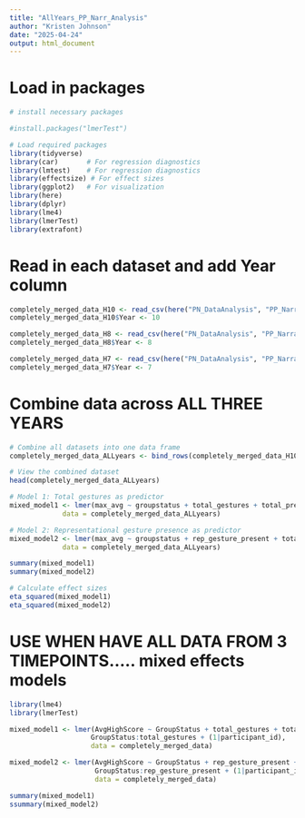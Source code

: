 ```yaml
---
title: "AllYears_PP_Narr_Analysis"
author: "Kristen Johnson"
date: "2025-04-24"
output: html_document
---
```


# Load in packages
```r
# install necessary packages

#install.packages("lmerTest")

# Load required packages
library(tidyverse)
library(car)       # For regression diagnostics
library(lmtest)    # For regression diagnostics
library(effectsize) # For effect sizes
library(ggplot2)   # For visualization
library(here)
library(dplyr)
library(lme4)
library(lmerTest)
library(extrafont)

```

# Read in each dataset and add Year column
```r
completely_merged_data_H10 <- read_csv(here("PN_DataAnalysis", "PP_Narrative_Analysis", "completely_merged_data_H10.csv"))
completely_merged_data_H10$Year <- 10

completely_merged_data_H8 <- read_csv(here("PN_DataAnalysis", "PP_Narrative_Analysis", "completely_merged_data_H8.csv"))
completely_merged_data_H8$Year <- 8

completely_merged_data_H7 <- read_csv(here("PN_DataAnalysis", "PP_Narrative_Analysis", "completely_merged_data_H7.csv"))
completely_merged_data_H7$Year <- 7
```

# Combine data across ALL THREE YEARS
```r
# Combine all datasets into one data frame
completely_merged_data_ALLyears <- bind_rows(completely_merged_data_H10, completely_merged_data_H8, completely_merged_data_H7)

# View the combined dataset
head(completely_merged_data_ALLyears)
```


```r
# Model 1: Total gestures as predictor
mixed_model1 <- lmer(max_avg ~ groupstatus + total_gestures + total_pretend_episodes + mlu + groupstatus:total_gestures + Year + (1|participant_id), 
             data = completely_merged_data_ALLyears)

# Model 2: Representational gesture presence as predictor
mixed_model2 <- lmer(max_avg ~ groupstatus + rep_gesture_present + total_pretend_episodes + mlu + groupstatus:rep_gesture_present + Year + (1|participant_id), 
             data = completely_merged_data_ALLyears)

summary(mixed_model1)
summary(mixed_model2)

# Calculate effect sizes
eta_squared(mixed_model1)
eta_squared(mixed_model2)
```


# USE WHEN HAVE ALL DATA FROM 3 TIMEPOINTS..... mixed effects models 
```r
library(lme4)
library(lmerTest)

mixed_model1 <- lmer(AvgHighScore ~ GroupStatus + total_gestures + total_pretend_play + mlu + 
                    GroupStatus:total_gestures + (1|participant_id), 
                    data = completely_merged_data)

mixed_model2 <- lmer(AvgHighScore ~ GroupStatus + rep_gesture_present + total_pretend_play + mlu + 
                     GroupStatus:rep_gesture_present + (1|participant_id), 
                     data = completely_merged_data)

summary(mixed_model1)
ssummary(mixed_model2)
```